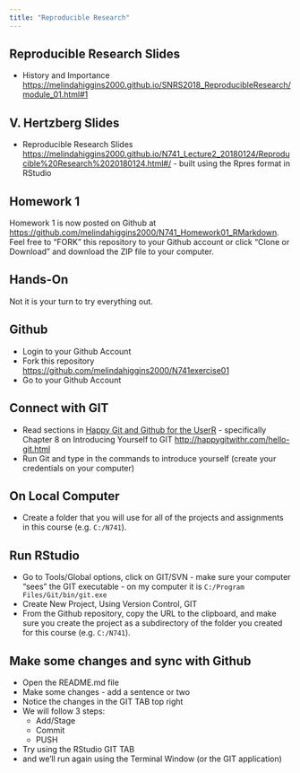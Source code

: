```yaml
---
title: "Reproducible Research"
---
```


## Reproducible Research Slides

* History and Importance [https://melindahiggins2000.github.io/SNRS2018_ReproducibleResearch/module_01.html#1](https://melindahiggins2000.github.io/SNRS2018_ReproducibleResearch/module_01.html#1)

## V. Hertzberg Slides

* Reproducible Research Slides [https://melindahiggins2000.github.io/N741_Lecture2_20180124/Reproducible%20Research%2020180124.html#/](https://melindahiggins2000.github.io/N741_Lecture2_20180124/Reproducible%20Research%2020180124.html#/) - built using the Rpres format in RStudio

## Homework 1

Homework 1 is now posted on Github at [https://github.com/melindahiggins2000/N741_Homework01_RMarkdown](https://github.com/melindahiggins2000/N741_Homework01_RMarkdown). Feel free to "FORK" this repository to your Github account or click "Clone or Download" and download the ZIP file to your computer.

## Hands-On

Not it is your turn to try everything out.

## Github

* Login to your Github Account
* Fork this repository [https://github.com/melindahiggins2000/N741exercise01](https://github.com/melindahiggins2000/N741exercise01)
* Go to your Github Account

## Connect with GIT

* Read sections in [Happy Git and Github for the UserR](http://happygitwithr.com/) - specifically Chapter 8 on Introducing Yourself to GIT [http://happygitwithr.com/hello-git.html](http://happygitwithr.com/hello-git.html)
* Run Git and type in the commands to introduce yourself (create your credentials on your computer)

## On Local Computer

* Create a folder that you will use for all of the projects and assignments in this course (e.g. `C:/N741`).

## Run RStudio

* Go to Tools/Global options, click on GIT/SVN - make sure your computer "sees" the GIT executable - on my computer it is `C:/Program Files/Git/bin/git.exe`
* Create New Project, Using Version Control, GIT
* From the Github repository, copy the URL to the clipboard, and make sure you create the project as a subdirectory of the folder you created for this course (e.g. `C:/N741`).

## Make some changes and sync with Github

* Open the README.md file
* Make some changes - add a sentence or two
* Notice the changes in the GIT TAB top right
* We will follow 3 steps:
    * Add/Stage
    * Commit
    * PUSH
* Try using the RStudio GIT TAB
* and we'll run again using the Terminal Window (or the GIT application)

